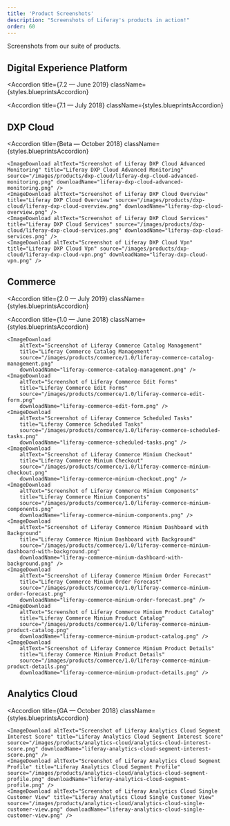 ```yaml
---
title: 'Product Screenshots'
description: "Screenshots of Liferay's products in action!"
order: 60
---
```



Screenshots from our suite of products.

## Digital Experience Platform
<Accordion
	title={<Heading level={3}>7.2 — June 2019</Heading>}
	className={styles.blueprintsAccordion}
>
<ImageDownload 
    altText="Collaboration Social Blogs" 
    title="Collaboration Social Blogs" 
    source="/images/products/dxp/7.2/collaboration_social_blogs.png" 
    downloadName="collaboration_social_blogs.png" 
    />
<ImageDownload 
    altText="Collaboration Social Message Boards" 
    title="Collaboration Social Message Boards" 
    source="/images/products/dxp/7.2/collaboration_social_message_boards.png" 
    downloadName="collaboration_social_message_boards.png" 
    />
<ImageDownload 
    altText="Connected Experiences Travel Blog" 
    title="Connected Experiences Travel Blog" 
    source="/images/products/dxp/7.2/connected_experiences_travel_blog.jpg" 
    downloadName="connected_experiences_travel_blog.jpg" 
    />
<ImageDownload 
    altText="Connected Systems Site Administration" 
    title="Connected Systems Site Administration" 
    source="/images/products/dxp/7.2/connected_systems_site_administration.png" 
    downloadName="connected_systems_site_administration.png" 
    />
<ImageDownload 
    altText="Content Management Content Sets" 
    title="Content Management Content Sets" 
    source="/images/products/dxp/7.2/content_management_content_sets.png" 
    downloadName="content_management_content_sets.png" 
    />
<ImageDownload 
    altText="Content Management Enterprise Dam" 
    title="Content Management Enterprise Dam" 
    source="/images/products/dxp/7.2/content_management_enterprise_DAM.png" 
    downloadName="content_management_enterprise_DAM.png" 
    />
<ImageDownload 
    altText="Content Management Structured Content" 
    title="Content Management Structured Content" 
    source="/images/products/dxp/7.2/content_management_structured_content.png" 
    downloadName="content_management_structured_content.png" 
    />
<ImageDownload 
    altText="Experience Management Fragments" 
    title="Experience Management Fragments" 
    source="/images/products/dxp/7.2/experience_management_fragments.png" 
    downloadName="experience_management_fragments.png" 
    />
<ImageDownload 
    altText="Extend Digital Transformation Beyond Marketing" 
    title="Extend Digital Transformation Beyond Marketing" 
    source="/images/products/dxp/7.2/extend_digital_transformation_beyond_marketing.png" 
    downloadName="extend_digital_transformation_beyond_marketing.png" 
    />
<ImageDownload 
    altText="Forms Data Provider" 
    title="Forms Data Provider" 
    source="/images/products/dxp/7.2/forms_data_provider.png" 
    downloadName="forms_data_provider.png" 
    />
<ImageDownload 
    altText="Forms Forms Structure" 
    title="Forms Forms Structure" 
    source="/images/products/dxp/7.2/forms_forms_structure.png" 
    downloadName="forms_forms_structure.png" 
    />
<ImageDownload 
    altText="Forms Multi Language Support" 
    title="Forms Multi Language Support" 
    source="/images/products/dxp/7.2/forms_multi_language_support.png" 
    downloadName="forms_multi_language_support.png" 
    />
<ImageDownload 
    altText="Forms Workflow" 
    title="Forms Workflow" 
    source="/images/products/dxp/7.2/forms_workflow.png" 
    downloadName="forms_workflow.png" 
    />
<ImageDownload 
    altText="Identity Management Personal Data Erasure" 
    title="Identity Management Personal Data Erasure" 
    source="/images/products/dxp/7.2/identity_management_personal_data_erasure.png" 
    downloadName="identity_management_personal_data_erasure.png" 
    />
<ImageDownload 
    altText="Identity Management Service Access Policies" 
    title="Identity Management Service Access Policies" 
    source="/images/products/dxp/7.2/identity_management_service_access_policies.png" 
    downloadName="identity_management_service_access_policies.png" 
    />
<ImageDownload 
    altText="Identity Management Site Roles" 
    title="Identity Management Site Roles" 
    source="/images/products/dxp/7.2/identity_management_site_roles.png" 
    downloadName="identity_management_site_roles.png" 
    />
<ImageDownload 
    altText="Personalize Experiences Travel Blog Site" 
    title="Personalize Experiences Travel Blog Site" 
    source="/images/products/dxp/7.2/personalize_experiences_travel_blog_site.jpg" 
    downloadName="personalize_experiences_travel_blog_site.jpg" 
    />
<ImageDownload 
    altText="Personalize Experiences Travel Blog Site 2" 
    title="Personalize Experiences Travel Blog Site 2" 
    source="/images/products/dxp/7.2/personalize_experiences_travel_blog_site_2.jpg" 
    downloadName="personalize_experiences_travel_blog_site_2.jpg" 
    />
<ImageDownload 
    altText="Platform Services Custom Fields" 
    title="Platform Services Custom Fields" 
    source="/images/products/dxp/7.2/platform_services_custom_fields.png" 
    downloadName="platform_services_custom_fields.png" 
    />
<ImageDownload 
    altText="Platform Services Search Administration" 
    title="Platform Services Search Administration" 
    source="/images/products/dxp/7.2/platform_services_search_administration.png" 
    downloadName="platform_services_search_administration.png" 
    />
<ImageDownload 
    altText="Platform Services Server Administration" 
    title="Platform Services Server Administration" 
    source="/images/products/dxp/7.2/platform_services_server_administration.png" 
    downloadName="platform_services_server_administration.png" 
    />
<ImageDownload 
    altText="Platform Services Site Administration" 
    title="Platform Services Site Administration" 
    source="/images/products/dxp/7.2/platform_services_site_administration.png" 
    downloadName="platform_services_site_administration.png" 
    />
<ImageDownload 
    altText="Segmentation Experiences" 
    title="Segmentation Experiences" 
    source="/images/products/dxp/7.2/segmentation_experiences.jpg" 
    downloadName="segmentation_experiences.jpg" 
    />
<ImageDownload 
    altText="Segmentation Rule Builder" 
    title="Segmentation Rule Builder" 
    source="/images/products/dxp/7.2/segmentation_rule_builder.png" 
    downloadName="segmentation_rule_builder.png" 
    />
</Accordion>
<Accordion
title={<Heading level={3}>7.1 — July 2018</Heading>}
className={styles.blueprintsAccordion}
>
<ImageDownload 
    altText="Screenshot of Liferay DXP Collaboration" 
    title="Liferay DXP Collaboration" 
    source="/images/products/dxp/7.1/liferay-dxp-collaboration.jpg" 
    downloadName="liferay-dxp-collaboration.jpg" 
    />
<ImageDownload 
    altText="Screenshot of Liferay DXP Content Management" 
    title="Liferay DXP Content Management" 
    source="/images/products/dxp/7.1/liferay-dxp-content-management.jpg" 
    downloadName="liferay-dxp-content-management.jpg" 
    />
<ImageDownload 
    altText="Screenshot of Liferay DXP Dam Efss" 
    title="Liferay DXP Dam Efss" 
    source="/images/products/dxp/7.1/liferay-dxp-dam-efss.jpg" 
    downloadName="liferay-dxp-dam-efss.jpg" 
    />
<ImageDownload 
    altText="Screenshot of Liferay DXP Developer Tools" 
    title="Liferay DXP Developer Tools" 
    source="/images/products/dxp/7.1/liferay-dxp-developer-tools.jpg" 
    downloadName="liferay-dxp-developer-tools.jpg" 
    />
<ImageDownload 
    altText="Screenshot of Liferay DXP Forms Business Automation" 
    title="Liferay DXP Forms Business Automation" 
    source="/images/products/dxp/7.1/liferay-dxp-forms-business-automation.png" 
    downloadName="liferay-dxp-forms-business-automation.png" 
    />
<ImageDownload 
    altText="Screenshot of Liferay DXP Horizontal Portal" 
    title="Liferay DXP Horizontal Portal" 
    source="/images/products/dxp/7.1/liferay-dxp-horizontal-portal.jpg" 
    downloadName="liferay-dxp-horizontal-portal.jpg" 
    />
<ImageDownload 
    altText="Screenshot of Liferay DXP Mobile Experience" 
    title="Liferay DXP Mobile Experience" 
    source="/images/products/dxp/7.1/liferay-dxp-mobile-experience.png" 
    downloadName="liferay-dxp-mobile-experience.png" 
    />
</Accordion>

## DXP Cloud
<Accordion
	title={<Heading level={3}>Beta — October 2018</Heading>}
	className={styles.blueprintsAccordion}
>
    <ImageDownload altText="Screenshot of Liferay DXP Cloud Advanced Monitoring" title="Liferay DXP Cloud Advanced Monitoring" source="/images/products/dxp-cloud/liferay-dxp-cloud-advanced-monitoring.png" downloadName="liferay-dxp-cloud-advanced-monitoring.png" />
    <ImageDownload altText="Screenshot of Liferay DXP Cloud Overview" title="Liferay DXP Cloud Overview" source="/images/products/dxp-cloud/liferay-dxp-cloud-overview.png" downloadName="liferay-dxp-cloud-overview.png" />
    <ImageDownload altText="Screenshot of Liferay DXP Cloud Services" title="Liferay DXP Cloud Services" source="/images/products/dxp-cloud/liferay-dxp-cloud-services.png" downloadName="liferay-dxp-cloud-services.png" />
    <ImageDownload altText="Screenshot of Liferay DXP Cloud Vpn" title="Liferay DXP Cloud Vpn" source="/images/products/dxp-cloud/liferay-dxp-cloud-vpn.png" downloadName="liferay-dxp-cloud-vpn.png" />
</Accordion>

## Commerce
<Accordion
	title={<Heading level={3}>2.0 — July 2019</Heading>}
	className={styles.blueprintsAccordion}
>

<ImageDownload
    altText="Screenshot of Catalog And Product Browsing"
    title="Catalog And Product Browsing"
    source="/images/products/commerce/2.0/catalog-and-product-browsing.png"
    downloadName="liferay-commerce-Catalog And Product Browsing.png" />

<ImageDownload
    altText="Screenshot of Catalog Management"
    title="Catalog Management"
    source="/images/products/commerce/2.0/catalog-management.png"
    downloadName="liferay-commerce-Catalog Management.png" />

<ImageDownload
    altText="Screenshot of Checkout"
    title="Checkout"
    source="/images/products/commerce/2.0/checkout.png"
    downloadName="liferay-commerce-Checkout.png" />

<ImageDownload
    altText="Screenshot of Know When To Act"
    title="Know When To Act"
    source="/images/products/commerce/2.0/know-when-to-act.png"
    downloadName="liferay-commerce-Know When To Act.png" />

<ImageDownload
    altText="Screenshot of Modern Digital Experience Management"
    title="Modern Digital Experience Management"
    source="/images/products/commerce/2.0/modern-digital-experience-management.png"
    downloadName="liferay-commerce-Modern Digital Experience Management.png" />

<ImageDownload
    altText="Screenshot of Order Management"
    title="Order Management"
    source="/images/products/commerce/2.0/order-management.png"
    downloadName="liferay-commerce-Order Management.png" />

<ImageDownload
    altText="Screenshot of Rich Product Education"
    title="Rich Product Education"
    source="/images/products/commerce/2.0/rich-product-education.png"
    downloadName="liferay-commerce-Rich Product Education.png" />

<ImageDownload
    altText="Screenshot of See Exactly What Customers See"
    title="See Exactly What Customers See"
    source="/images/products/commerce/2.0/see-exactly-what-customers-see.png"
    downloadName="liferay-commerce-See Exactly What Customers See.png" />

<ImageDownload
    altText="Screenshot of Support For Global Sites"
    title="Support For Global Sites"
    source="/images/products/commerce/2.0/support-for-global-sites.png"
    downloadName="liferay-commerce-Support For Global Sites.png" />
</Accordion>

<Accordion
	title={<Heading level={3}>1.0 — June 2018</Heading>}
	className={styles.blueprintsAccordion}
>
    <ImageDownload
        altText="Screenshot of Liferay Commerce Catalog Management"
        title="Liferay Commerce Catalog Management"
        source="/images/products/commerce/1.0/liferay-commerce-catalog-management.png"
        downloadName="liferay-commerce-catalog-management.png" />
    <ImageDownload
        altText="Screenshot of Liferay Commerce Edit Forms"
        title="Liferay Commerce Edit Forms"
        source="/images/products/commerce/1.0/liferay-commerce-edit-form.png"
        downloadName="liferay-commerce-edit-form.png" />
    <ImageDownload
        altText="Screenshot of Liferay Commerce Scheduled Tasks"
        title="Liferay Commerce Scheduled Tasks"
        source="/images/products/commerce/1.0/liferay-commerce-scheduled-tasks.png"
        downloadName="liferay-commerce-scheduled-tasks.png" />
    <ImageDownload
        altText="Screenshot of Liferay Commerce Minium Checkout"
        title="Liferay Commerce Minium Checkout"
        source="/images/products/commerce/1.0/liferay-commerce-minium-checkout.png"
        downloadName="liferay-commerce-minium-checkout.png" />
    <ImageDownload 
        altText="Screenshot of Liferay Commerce Minium Components"
        title="Liferay Commerce Minium Components"
        source="/images/products/commerce/1.0/liferay-commerce-minium-components.png"
        downloadName="liferay-commerce-minium-components.png" />
    <ImageDownload 
        altText="Screenshot of Liferay Commerce Minium Dashboard with Background"
        title="Liferay Commerce Minium Dashboard with Background"
        source="/images/products/commerce/1.0/liferay-commerce-minium-dashboard-with-background.png"
        downloadName="liferay-commerce-minium-dashboard-with-background.png" />
    <ImageDownload 
        altText="Screenshot of Liferay Commerce Minium Order Forecast"
        title="Liferay Commerce Minium Order Forecast"
        source="/images/products/commerce/1.0/liferay-commerce-minium-order-forecast.png"
        downloadName="liferay-commerce-minium-order-forecast.png" />
    <ImageDownload 
        altText="Screenshot of Liferay Commerce Minium Product Catalog"
        title="Liferay Commerce Minium Product Catalog"
        source="/images/products/commerce/1.0/liferay-commerce-minium-product-catalog.png"
        downloadName="liferay-commerce-minium-product-catalog.png" />
    <ImageDownload 
        altText="Screenshot of Liferay Commerce Minium Product Details"
        title="Liferay Commerce Minium Product Details"
        source="/images/products/commerce/1.0/liferay-commerce-minium-product-details.png"
        downloadName="liferay-commerce-minium-product-details.png" />
</Accordion> 

## Analytics Cloud
<Accordion
	title={<Heading level={3}>GA — October 2018</Heading>}
	className={styles.blueprintsAccordion}
>
    <ImageDownload altText="Screenshot of Liferay Analytics Cloud Segment Interest Score" title="Liferay Analytics Cloud Segment Interest Score" source="/images/products/analytics-cloud/analytics-cloud-interest-score.png" downloadName="liferay-analytics-cloud-segment-interest-score.png" />
    <ImageDownload altText="Screenshot of Liferay Analytics Cloud Segment Profile" title="Liferay Analytics Cloud Segment Profile" source="/images/products/analytics-cloud/analytics-cloud-segment-profile.png" downloadName="liferay-analytics-cloud-segment-profile.png" />
    <ImageDownload altText="Screenshot of Liferay Analytics Cloud Single Customer View" title="Liferay Analytics Cloud Single Customer View" source="/images/products/analytics-cloud/analytics-cloud-single-customer-view.png" downloadName="liferay-analytics-cloud-single-customer-view.png" />
</Accordion>